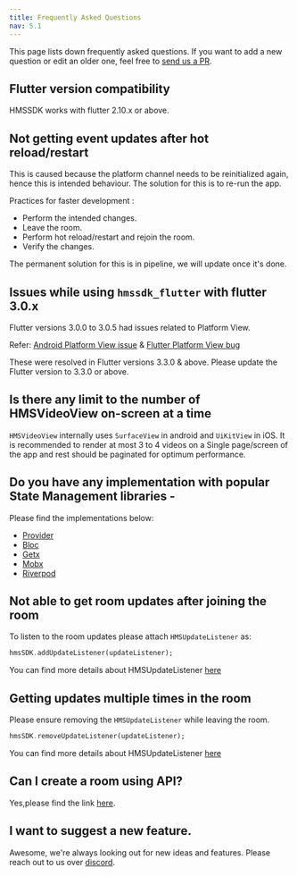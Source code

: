 ```yaml
---
title: Frequently Asked Questions
nav: 5.1
---
```


This page lists down frequently asked questions. If you want to add a new question or edit an older one, feel free to
[send us a PR](https://github.com/100mslive/100ms-docs/blob/main/docs/flutter/v2/debugging/faq.mdx).

## Flutter version compatibility
HMSSDK works with flutter 2.10.x or above.

## Not getting event updates after hot reload/restart
This is caused because the platform channel needs to be reinitialized again, hence this is intended behaviour.
The solution for this is to re-run the app.

Practices for faster development :

* Perform the intended changes.
* Leave the room.
* Perform hot reload/restart and rejoin the room.
* Verify the changes.

The permanent solution for this is in pipeline, we will update once it's done.

## Issues while using `hmssdk_flutter` with flutter 3.0.x
Flutter versions 3.0.0 to 3.0.5 had issues related to Platform View.

Refer: [Android Platform View issue](https://github.com/flutter/flutter/issues/107313) & [Flutter Platform View bug](https://github.com/flutter/flutter/issues/103630)

These were resolved in Flutter versions 3.3.0 & above. Please update the Flutter version to 3.3.0 or above.


## Is there any limit to the number of HMSVideoView on-screen at a time 

`HMSVideoView` internally uses `SurfaceView` in android and `UiKitView` in iOS. It is recommended to render at most 3 to 4 videos on a Single page/screen of the app and rest should be paginated for optimum performance.

## Do you have any implementation with popular State Management libraries -
Please find the implementations below:
* [Provider](https://github.com/100mslive/100ms-flutter/tree/main/example)
* [Bloc](https://github.com/100mslive/100ms-flutter/tree/main/sample%20apps/bloc)
* [Getx](https://github.com/100mslive/100ms-flutter/tree/main/sample%20apps/getx)
* [Mobx](https://github.com/100mslive/100ms-flutter/tree/main/sample%20apps/mobx)
* [Riverpod](https://github.com/100mslive/100ms-flutter/tree/main/sample%20apps/riverpod)

## Not able to get room updates after joining the room
To listen to the room updates please attach `HMSUpdateListener` as:
```dart
hmsSDK.addUpdateListener(updateListener);
```
You can find more details about HMSUpdateListener [here](../features/update-listeners)

## Getting updates multiple times in the room
Please ensure removing the `HMSUpdateListener` while leaving the room.
```dart
hmsSDK.removeUpdateListener(updateListener);
```
You can find more details about HMSUpdateListener [here](../features/update-listeners)

## Can I create a room using API?
Yes,please find the link [here](/server-side/v2/Rooms/create-via-api).


## I want to suggest a new feature.
Awesome, we're always looking out for new ideas and features. Please reach out to us over [discord](https://100ms.live/discord).

